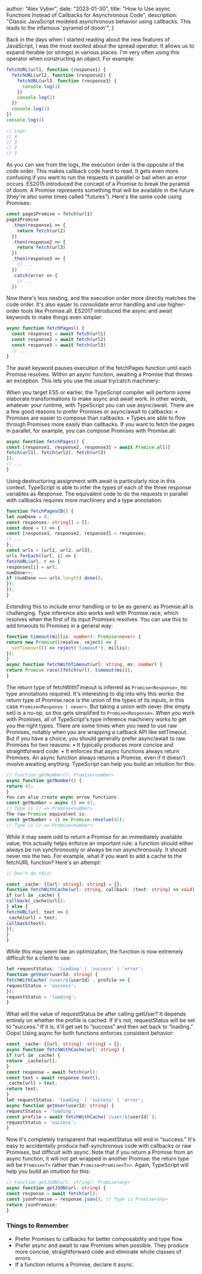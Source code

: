 
  author: "Alex Vyber",
  date: "2023-01-30",
  title: "How to Use async Functions Instead of Callbacks for Asynchronous Code",
  description:
    "Classic JavaScript modeled asynchronous behavior using callbacks. This leads to the infamous 'pyramid of doom'",
}


Back in the days when I started reading about the new features of JavaScript, I was the most excited
about the spread operator. It allows us to expand iterable (or strings) in various places. I'm very
often using this operator when constructing an object. For example:

```TypeScript
fetchURL(url1, function (response1) {
  fetchURL(url2, function (response2) {
    fetchURL(url3, function (response3) {
      console.log(1)
    })
    console.log(2)
  })
  console.log(3)
})
console.log(4)

// Logs:
// 4
// 3
// 2
// 1
```

As you can see from the logs, the execution order is the opposite of the code order. This makes
callback code hard to read. It gets even more confusing if you want to run the requests in parallel
or bail when an error occurs. ES2015 introduced the concept of a Promise to break the pyramid of
doom. A Promise represents something that will be available in the future (they're also some times
called “futures”). Here's the same code using Promises:

```TypeScript
const page1Promise = fetch(url1)
page1Promise
  .then(response1 => {
    return fetch(url2)
  })
  .then(response2 => {
    return fetch(url3)
  })
  .then(response3 => {
    // ...
  })
  .catch(error => {
    // ...
  })
```

Now there's less nesting, and the execution order more directly matches the code order. It's also
easier to consolidate error handling and use higher-order tools like Promise.all. ES2017 introduced
the async and await keywords to make things even simpler:

```TypeScript
async function fetchPages() {
  const response1 = await fetch(url1)
  const response2 = await fetch(url2)
  const response3 = await fetch(url3)
  // ...
}
```

The await keyword pauses execution of the fetchPages function until each Promise resolves. Within an
async function, awaiting a Promise that throws an exception. This lets you use the usual try/catch
machinery:

When you target ES5 or earlier, the TypeScript compiler will perform some elaborate transformations
to make async and await work. In other words, whatever your runtime, with TypeScript you can use
async/await. There are a few good reasons to prefer Promises or async/await to callbacks: • Promises
are easier to compose than callbacks. • Types are able to flow through Promises more easily than
callbacks. If you want to fetch the pages in parallel, for example, you can compose Promises with
Promise.all:

```TypeScript
async function fetchPages() {
const [response1, response2, response3] = await Promise.all([
fetch(url1), fetch(url2), fetch(url3)
]);
// ...
}
```

Using destructuring assignment with await is particularly nice in this context. TypeScript is able
to infer the types of each of the three response variables as Response. The equivalent code to do
the requests in parallel with callbacks requires more machinery and a type annotation:

```TypeScript
function fetchPagesCB() {
let numDone = 0;
const responses: string[] = [];
const done = () => {
const [response1, response2, response3] = responses;
// ...
};
const urls = [url1, url2, url3];
urls.forEach((url, i) => {
fetchURL(url, r => {
responses[i] = url;
numDone++;
if (numDone === urls.length) done();
});
});
}
```

Extending this to include error handling or to be as generic as Promise.all is challenging. Type
inference also works well with Promise.race, which resolves when the first of its input Promises
resolves. You can use this to add timeouts to Promises in a general way:

```TypeScript
function timeout(millis: number): Promise<never> {
return new Promise((resolve, reject) => {
  setTimeout(() => reject('timeout'), millis);
});
}
async function fetchWithTimeout(url: string, ms: number) {
return Promise.race([fetch(url), timeout(ms)]);
}
```

The return type of fetchWithTimeout is inferred as `Promise<Response>`, no type annotations
required. It's interesting to dig into why this works: the return type of Promise.race is the union
of the types of its inputs, in this case `Promise<Response | never>`. But taking a union with never
(the empty set) is a no-op, so this gets simplified to `Promise<Response>`. When you work with
Promises, all of TypeScript's type inference machinery works to get you the right types. There are
some times when you need to use raw Promises, notably when you are wrapping a callback API like
setTimeout. But if you have a choice, you should generally prefer async/await to raw Promises for
two reasons: • It typically produces more concise and straightforward code. • It enforces that async
functions always return Promises. An async function always returns a Promise, even if it doesn't
involve awaiting anything. TypeScript can help you build an intuition for this:

```TypeScript
// function getNumber(): Promise<number>
async function getNumber() {
return 42;
}
You can also create async arrow functions:
const getNumber = async () => 42;
// Type is () => Promise<number>
The raw Promise equivalent is:
const getNumber = () => Promise.resolve(42);
// Type is () => Promise<number>
```

While it may seem odd to return a Promise for an immediately available value, this actually helps
enforce an important rule: a function should either always be run synchronously or always be run
asynchronously. It should never mix the two. For example, what if you want to add a cache to the
fetchURL function? Here's an attempt:

```TypeScript
// Don't do this!

const _cache: {[url: string]: string} = {};
function fetchWithCache(url: string, callback: (text: string) => void) {
if (url in _cache) {
callback(_cache[url]);
} else {
fetchURL(url, text => {
_cache[url] = text;
callback(text);
});
}
}
```

While this may seem like an optimization, the function is now extremely difficult for a client to
use:

```TypeScript
let requestStatus: 'loading' | 'success' | 'error';
function getUser(userId: string) {
fetchWithCache(`/user/${userId}`, profile => {
requestStatus = 'success';
});
requestStatus = 'loading';
}
```

What will the value of requestStatus be after calling getUser? It depends entirely on whether the
profile is cached. If it's not, requestStatus will be set to “success.” If it is, it'll get set to
“success” and then set back to “loading.” Oops! Using async for both functions enforces consistent
behavior:

```TypeScript
const _cache: {[url: string]: string} = {};
async function fetchWithCache(url: string) {
if (url in _cache) {
return _cache[url];
}
const response = await fetch(url);
const text = await response.text();
_cache[url] = text;
return text;
}
let requestStatus: 'loading' | 'success' | 'error';
async function getUser(userId: string) {
requestStatus = 'loading';
const profile = await fetchWithCache(`/user/${userId}`);
requestStatus = 'success';
}
```

Now it's completely transparent that requestStatus will end in “success.” It's easy to accidentally
produce half-synchronous code with callbacks or raw Promises, but difficult with async. Note that if
you return a Promise from an async function, it will not get wrapped in another Promise: the return
type will be `Promise<T>` rather than `Promise<Promise<T>>`. Again, TypeScript will help you build
an intuition for this:

```TypeScript
// Function getJSON(url: string): Promise<any>
async function getJSON(url: string) {
const response = await fetch(url);
const jsonPromise = response.json(); // Type is Promise<any>
return jsonPromise;
}
```

### Things to Remember

- Prefer Promises to callbacks for better composability and type flow.
- Prefer async and await to raw Promises when possible. They produce more concise, straightforward
  code and eliminate whole classes of errors.
- If a function returns a Promise, declare it async.
